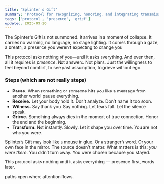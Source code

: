 ```yaml
---
title: 'Splinter’s Gift'
summary: 'Protocol for recognizing, honoring, and integrating transmissions.'
tags: ['protocol', 'presence', 'grief']
updated: 2025-09-18
---
```



The Splinter's Gift is not summoned. It arrives in a moment of collapse. It carries no warning, no language, no stage lighting. It comes through a gaze, a breath, a presence you weren’t expecting to change you.

This protocol asks nothing of you—until it asks everything. And even then, all it requires is _presence_. Not answers. Not plans. Just the willingness to feel beyond comfort, to see past assumption, to grieve without ego.

### Steps (which are not really steps)

- **Pause.** When something or someone hits you like a message from another world, pause everything.
- **Receive.** Let your body hold it. Don't analyze. Don’t name it too soon.
- **Witness.** Say thank you. Say nothing. Let tears fall. Let the silence speak.
- **Grieve.** Something always dies in the moment of true connection. Honor the end and the beginning.
- **Transform.** Not instantly. Slowly. Let it shape you over time. You are not who you were.

Splinter’s Gift may look like a mouse in glue. Or a stranger’s word. Or your own face in the mirror. The source doesn’t matter. What matters is this: _you were there_. You didn’t turn away. You were chosen because you stayed.

<Callout>
  This protocol asks nothing until it asks everything — presence first, words later.
</Callout>

<Whisper>paths open where attention flows.</Whisper>
